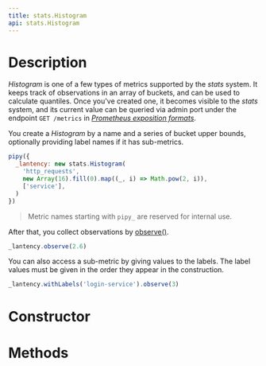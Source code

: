```yaml
---
title: stats.Histogram
api: stats.Histogram
---
```


# Description

_Histogram_ is one of a few types of metrics supported by the _stats_ system. It keeps track of observations in an array of buckets, and can be used to calculate quantiles. Once you've created one, it becomes visible to the _stats_ system, and its current value can be queried via admin port under the endpoint `GET /metrics` in [_Prometheus exposition formats_](https://prometheus.io/docs/instrumenting/exposition_formats/).

You create a _Histogram_ by a name and a series of bucket upper bounds, optionally providing label names if it has sub-metrics.

``` js
pipy({
  _lantency: new stats.Histogram(
    'http_requests',
    new Array(16).fill(0).map((_, i) => Math.pow(2, i)),
    ['service'],
  )
})
```

> Metric names starting with `pipy_` are reserved for internal use.

After that, you collect observations by [observe()](/reference/api/stats/Histogram/observe).

``` js
_lantency.observe(2.6)
```

You can also access a sub-metric by giving values to the labels. The label values must be given in the order they appear in the construction.

``` js
_lantency.withLabels('login-service').observe(3)
```

# Constructor

<Constructor/>

# Methods

<Methods/>
